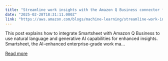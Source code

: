 ```yaml
---
title: "Streamline work insights with the Amazon Q Business connector for Smartsheet"
date: "2025-02-28T18:31:11.000Z"
link: "https://aws.amazon.com/blogs/machine-learning/streamline-work-insights-with-the-amazon-q-business-connector-for-smartsheet/"
---
```


This post explains how to integrate Smartsheet with Amazon Q Business to use natural language and generative AI capabilities for enhanced insights. Smartsheet, the AI-enhanced enterprise-grade work ma...

[Read more](https://aws.amazon.com/blogs/machine-learning/streamline-work-insights-with-the-amazon-q-business-connector-for-smartsheet/)
